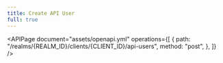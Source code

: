 ```yaml
---
title: Create API User
full: true
---
```


<APIPage
  document="assets/openapi.yml"
  operations={[
    {
      path: "/realms/{REALM_ID}/clients/{CLIENT_ID}/api-users",
      method: "post",
    },
  ]}
/>
